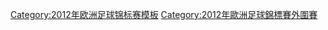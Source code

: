 [[Category:2012年欧洲足球锦标赛模板|Category:2012年欧洲足球锦标赛模板]]
[[Category:2012年歐洲足球錦標賽外圍賽|Category:2012年歐洲足球錦標賽外圍賽]]
